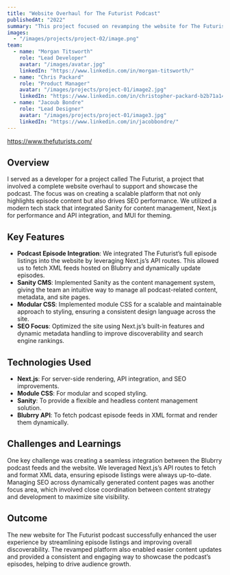 ```yaml
---
title: "Website Overhaul for The Futurist Podcast"
publishedAt: "2022"
summary: "This project focused on revamping the website for The Futurist podcast, integrating episode listings and improving SEO using Next.js and Sanity"
images:
  - "/images/projects/project-02/image.png"
team:
  - name: "Morgan Titsworth"
    role: "Lead Developer"
    avatar: "/images/avatar.jpg"
    linkedIn: "https://www.linkedin.com/in/morgan-titsworth/"
  - name: "Chris Packard"
    role: "Product Manager"
    avatar: "/images/projects/project-01/image2.jpg"
    linkedIn: "https://www.linkedin.com/in/christopher-packard-b2b71a148/"
  - name: "Jacoub Bondre"
    role: "Lead Designer"
    avatar: "/images/projects/project-01/image3.jpg"
    linkedIn: "https://www.linkedin.com/in/jacobbondre/"
---
```


https://www.thefuturists.com/

## Overview

I served as a developer for a project called The Futurist, a project that involved a complete website overhaul to support and showcase the podcast. The focus was on creating a scalable platform that not only highlights episode content but also drives SEO performance. We utilized a modern tech stack that integrated Sanity for content management, Next.js for performance and API integration, and MUI for theming.

## Key Features

- **Podcast Episode Integration**: We integrated The Futurist’s full episode listings into the website by leveraging Next.js’s API routes. This allowed us to fetch XML feeds hosted on Blubrry and dynamically update episodes.
- **Sanity CMS**: Implemented Sanity as the content management system, giving the team an intuitive way to manage all podcast-related content, metadata, and site pages.
- **Modular CSS**: Implemented module CSS for a scalable and maintainable approach to styling, ensuring a consistent design language across the site.
- **SEO Focus**: Optimized the site using Next.js’s built-in features and dynamic metadata handling to improve discoverability and search engine rankings.

## Technologies Used

- **Next.js**: For server-side rendering, API integration, and SEO improvements.
- **Module CSS**: For modular and scoped styling.
- **Sanity**: To provide a flexible and headless content management solution.
- **Blubrry API**: To fetch podcast episode feeds in XML format and render them dynamically.

## Challenges and Learnings

One key challenge was creating a seamless integration between the Blubrry podcast feeds and the website. We leveraged Next.js’s API routes to fetch and format XML data, ensuring episode listings were always up-to-date. Managing SEO across dynamically generated content pages was another focus area, which involved close coordination between content strategy and development to maximize site visibility.

## Outcome

The new website for The Futurist podcast successfully enhanced the user experience by streamlining episode listings and improving overall discoverability. The revamped platform also enabled easier content updates and provided a consistent and engaging way to showcase the podcast’s episodes, helping to drive audience growth.
